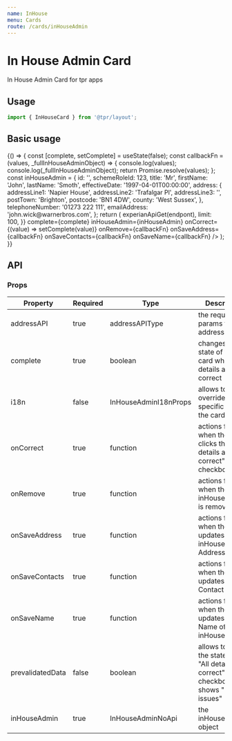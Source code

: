 ```yaml
---
name: InHouse
menu: Cards
route: /cards/inHouseAdmin
---
```



# In House Admin Card

In House Admin Card for tpr apps

## Usage

```js
import { InHouseCard } from '@tpr/layout';
```

## Basic usage

<Playground>
	{() => {
		const [complete, setComplete] = useState(false);
		const callbackFn = (values, _fullInHouseAdminObject) => {
			console.log(values);
			console.log(_fullInHouseAdminObject);
			return Promise.resolve(values);
		};
		const inHouseAdmin = {
			id: '',
			schemeRoleId: 123,
			title: 'Mr',
			firstName: 'John',
			lastName: 'Smoth',
			effectiveDate: '1997-04-01T00:00:00',
			address: {
				addressLine1: 'Napier House',
				addressLine2: 'Trafalgar Pl',
				addressLine3: '',
				postTown: 'Brighton',
				postcode: 'BN1 4DW',
				county: 'West Sussex',
			},
			telephoneNumber: '01273 222 111',
			emailAddress: 'john.wick@warnerbros.com',
		};
		return (
			<InHouseCard
				addressAPI={{
					get: (endpont) => experianApiGet(endpont),
					limit: 100,
				}}
				complete={complete}
				inHouseAdmin={inHouseAdmin}
				onCorrect={(value) => setComplete(value)}
				onRemove={callbackFn}
				onSaveAddress={callbackFn}
				onSaveContacts={callbackFn}
				onSaveName={callbackFn}
			/>
		);
	}}
</Playground>

## API

### Props

| Property         | Required | Type                  | Description                                                                              |
| ---------------- | -------- | --------------------- | ---------------------------------------------------------------------------------------- |
| addressAPI       | true     | addressAPIType        | the required API params for the address search                                           |
| complete         | true     | boolean               | changes the state of the card when All details are correct                               |
| i18n             | false    | InHouseAdminI18nProps | allows to override specific text in the card                                             |
| onCorrect        | true     | function              | actions for when the user clicks the "All details are correct" checkbox                  |
| onRemove         | true     | function              | actions for when the inHouseAdmin is removed                                             |
| onSaveAddress    | true     | function              | actions for when the user updates the inHouseAdmin's Address                             |
| onSaveContacts   | true     | function              | actions for when the user updates the Contact Details                                    |
| onSaveName       | true     | function              | actions for when the user updates the Name of the inHouseAdmin                           |
| prevalidatedData | false    | boolean               | allows to ignore the state of the "All details are correct" checkbox & shows "No issues" |
| inHouseAdmin     | true     | InHouseAdminNoApi     | the inHouseAdmin object                                                                  |
